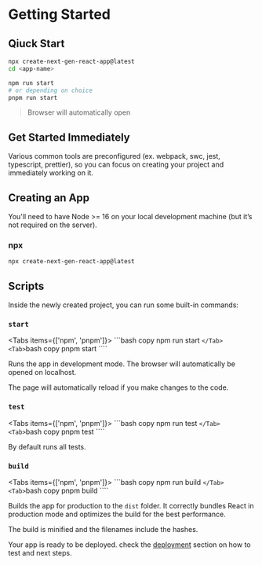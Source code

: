 # Getting Started


## Qiuck Start

```bash
npx create-next-gen-react-app@latest
cd <app-name>

npm run start
# or depending on choice
pnpm run start
```

> Browser will automatically open

## Get Started Immediately

Various common tools are preconfigured (ex. webpack, swc, jest, typescript, prettier), so you can focus on creating your project and immediately working on it.

## Creating an App

You'll need to have Node >= 16 on your local development machine (but it’s not required on the server).

### npx

```bash
npx create-next-gen-react-app@latest
```

## Scripts

Inside the newly created project, you can run some built-in commands:

### `start`

<Tabs items={['npm', 'pnpm']}>
  <Tab>
    ```bash copy
    npm run start
    ````
  </Tab>
  <Tab>
    ````bash copy
    pnpm start
    ````
  </Tab>
</Tabs>

Runs the app in development mode. The browser will automatically be opened on localhost.

The page will automatically reload if you make changes to the code.

### `test`

<Tabs items={['npm', 'pnpm']}>
  <Tab>
    ```bash copy
    npm run test
    ````
  </Tab>
  <Tab>
    ````bash copy
    pnpm test
    ````
  </Tab>
</Tabs>

By default runs all tests.

### `build`

<Tabs items={['npm', 'pnpm']}>
  <Tab>
    ```bash copy
    npm run build
    ````
  </Tab>
  <Tab>
    ````bash copy
    pnpm build
    ````
  </Tab>
</Tabs>

Builds the app for production to the `dist` folder. It correctly bundles React in production mode and optimizes the build for the best performance.

The build is minified and the filenames include the hashes.

Your app is ready to be deployed. check the [deployment](/docs/deployment/deployment) section on how to test and next steps.